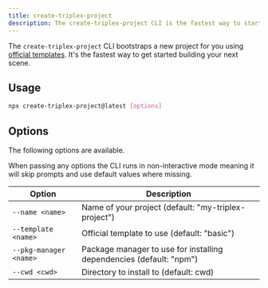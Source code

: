 ```yaml
---
title: create-triplex-project
description: The create-triplex-project CLI is the fastest way to start building your next scene.
---
```


The `create-triplex-project` CLI bootstraps a new project for you using [official templates](/docs/get-started/starting-a-project/create-from-template). It's the fastest way to get started building your next scene.

## Usage

```bash filename="Terminal"
npx create-triplex-project@latest [options]
```

## Options

The following options are available.

When passing any options the CLI runs in non-interactive mode meaning it will skip prompts and use default values where missing.

| Option | Description |
| --- | --- |
| `--name <name>` | Name of your project (default: "my-triplex-project") |
| `--template <name>` | Official template to use (default: "basic") |
| `--pkg-manager <name>` | Package manager to use for installing dependencies (default: "npm") |
| `--cwd <cwd>` | Directory to install to (default: cwd) |
